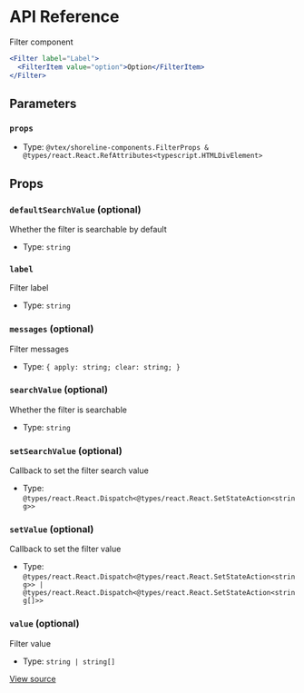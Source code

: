 # API Reference

Filter component

```jsx
<Filter label="Label">
  <FilterItem value="option">Option</FilterItem>
</Filter>
```

## Parameters

### `props`

- Type: `@vtex/shoreline-components.FilterProps & @types/react.React.RefAttributes<typescript.HTMLDivElement>`

## Props

### `defaultSearchValue` (optional)

Whether the filter is searchable by default

- Type: `string`

### `label`

Filter label

- Type: `string`

### `messages` (optional)

Filter messages

- Type: `{ apply: string; clear: string; }`

### `searchValue` (optional)

Whether the filter is searchable

- Type: `string`

### `setSearchValue` (optional)

Callback to set the filter search value

- Type: `@types/react.React.Dispatch<@types/react.React.SetStateAction<string>>`

### `setValue` (optional)

Callback to set the filter value

- Type: `@types/react.React.Dispatch<@types/react.React.SetStateAction<string>> | @types/react.React.Dispatch<@types/react.React.SetStateAction<string[]>>`

### `value` (optional)

Filter value

- Type: `string | string[]`

[View source](https://github.com/vtex/shoreline/blob/372be16dc/packages/components/src/filter/filter.tsx#L17)
